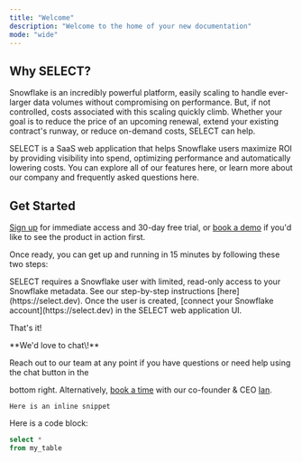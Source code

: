```yaml
---
title: "Welcome"
description: "Welcome to the home of your new documentation"
mode: "wide"
---
```


## Why SELECT?

Snowflake is an incredibly powerful platform, easily scaling to handle ever-larger data volumes without compromising on performance. But, if not controlled, costs associated with this scaling quickly climb. Whether your goal is to reduce the price of an upcoming renewal, extend your existing contract's runway, or reduce on-demand costs, SELECT can help.

SELECT is a SaaS web application that helps Snowflake users maximize ROI by providing visibility into spend, optimizing performance and automatically lowering costs. You can explore all of our features here, or learn more about our company and frequently asked questions here.

## Get Started

[Sign up](https://select.dev/signup?source=%2Fdocs&source_location=get_started) for immediate access and 30-day free trial, or [book a demo](https://select.dev/demo) if you'd like to see the product in action first.

Once ready, you can get up and running in 15 minutes by following these two steps:

<Steps>
  <Step title="Create a new Snowflake user">
    SELECT requires a Snowflake user with limited, read-only access to your Snowflake metadata. See our step-by-step instructions [here](https://select.dev).
  </Step>
  <Step title="Connect your account">
    Once the user is created, [connect your Snowflake account](https://select.dev) in the SELECT web application UI.
  </Step>
</Steps>

That's it\!

<Note>
  **We'd love to chat\!**

  Reach out to our team at any point if you have questions or need help using the chat button in the 

  bottom right. Alternatively, [book a time](https://calendly.com/ian-at-select/30min) with our co-founder & CEO [Ian](https://www.linkedin.com/in/ian-whitestone/).

  `Here is an inline snippet` 
</Note>

<Note>
  Here is a code block:

  ```sql
  select *
  from my_table
  ```
</Note>